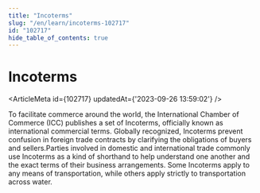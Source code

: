 ```yaml
---
title: "Incoterms"
slug: "/en/learn/incoterms-102717"
id: "102717"
hide_table_of_contents: true
---
```



# Incoterms

<ArticleMeta id={102717} updatedAt={'2023-09-26 13:59:02'} />
<div className='border-solid border-b border-t-0 my-4 border-[var(--ifm-color-gray-300)]' />

To facilitate commerce around the world, the International Chamber of Commerce (ICC) publishes a set of Incoterms, officially known as international commercial terms. Globally recognized, Incoterms prevent confusion in foreign trade contracts by clarifying the obligations of buyers and sellers.Parties involved in domestic and international trade commonly use Incoterms as a kind of shorthand to help understand one another and the exact terms of their business arrangements. Some Incoterms apply to any means of transportation, while others apply strictly to transportation across water.
